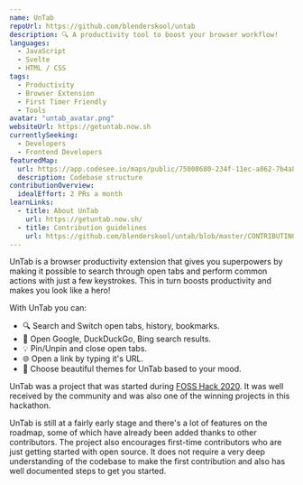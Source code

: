 ```yaml
---
name: UnTab
repoUrl: https://github.com/blenderskool/untab
description: 🔍 A productivity tool to boost your browser workflow!
languages:
  - JavaScript
  - Svelte
  - HTML / CSS
tags:
  - Productivity
  - Browser Extension
  - First Timer Friendly
  - Tools
avatar: "untab_avatar.png"
websiteUrl: https://getuntab.now.sh
currentlySeeking:
  - Developers
  - Frontend Developers
featuredMap:
  url: https://app.codesee.io/maps/public/75008680-234f-11ec-a862-7b4a8522ed3e
  description: Codebase structure
contributionOverview:
  idealEffort: 2 PRs a month
learnLinks:
  - title: About UnTab
    url: https://getuntab.now.sh/
  - title: Contribution guidelines
    url: https://github.com/blenderskool/untab/blob/master/CONTRIBUTING.md
---
```


<Overview>

UnTab is a browser productivity extension that gives you superpowers by making it possible to search through open tabs and perform common actions with just a few keystrokes.
This in turn boosts productivity and makes you look like a hero!

With UnTab you can:

- 🔍 Search and Switch open tabs, history, bookmarks.
- 🚀 Open Google, DuckDuckGo, Bing search results.
- 💡 Pin/Unpin and close open tabs.
- 🌐 Open a link by typing it's URL.
- 🎨 Choose beautiful themes for UnTab based to your mood.

</Overview>

<Contributing>

UnTab was a project that was started during [FOSS Hack 2020](https://fossunited.org/fosshack/2020). It was well
received by the community and was also one of the winning projects in this hackathon.

UnTab is still at a fairly early stage and there's a lot of features on the roadmap, some of which have already been
added thanks to other contributors. The project also encourages first-time contributors who are just getting started
with open source. It does not require a very deep understanding of the codebase to make the first contribution and also
has well documented steps to get you started.

</Contributing>
